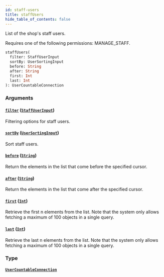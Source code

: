 ```yaml
---
id: staff-users
title: staffUsers
hide_table_of_contents: false
---
```


List of the shop's staff users.

Requires one of the following permissions: MANAGE_STAFF.

```graphql
staffUsers(
  filter: StaffUserInput
  sortBy: UserSortingInput
  before: String
  after: String
  first: Int
  last: Int
): UserCountableConnection
```

### Arguments

#### [`filter`](#) ([`StaffUserInput`](../../../developer/api-reference/inputs/staff-user-input))

Filtering options for staff users.

#### [`sortBy`](#) ([`UserSortingInput`](../../../developer/api-reference/inputs/user-sorting-input))

Sort staff users.

#### [`before`](#) ([`String`](../../../developer/api-reference/scalars/string))

Return the elements in the list that come before the specified cursor.

#### [`after`](#) ([`String`](../../../developer/api-reference/scalars/string))

Return the elements in the list that come after the specified cursor.

#### [`first`](#) ([`Int`](../../../developer/api-reference/scalars/int))

Retrieve the first n elements from the list. Note that the system only allows fetching a maximum of 100 objects in a single query.

#### [`last`](#) ([`Int`](../../../developer/api-reference/scalars/int))

Retrieve the last n elements from the list. Note that the system only allows fetching a maximum of 100 objects in a single query.

### Type

#### [`UserCountableConnection`](../../../developer/api-reference/objects/user-countable-connection)
